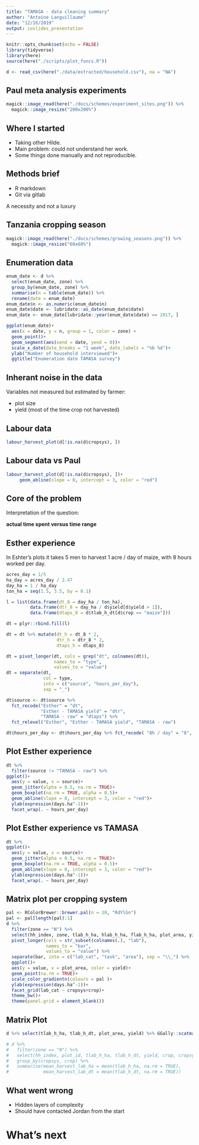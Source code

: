 ```yaml
---
title: "TAMASA - data cleaning summary"
author: "Antoine Languillaume"
date: "12/16/2019"
output: ioslides_presentation
---
```


```r
knitr::opts_chunk$set(echo = FALSE)
library(tidyverse)
library(here)
source(here("./scripts/plot_funcs.R"))
```


```r
d <- read_csv(here("./data/extracted/household.csv"), na = "NA")
```

## Paul meta analysis experiments

```r
magick::image_read(here("./docs/schemes/experiment_sites.png")) %>%
  magick::image_resize("200x200%")
```

## Where I started

- Taking other Hilde.
- Main problem: could not understand her work.
- Some things done manually and not reproducible.

## Methods brief

- R markdown
- Git via gitlab


A necessity and not a luxury


## Tanzania cropping season

```r
magick::image_read(here("./docs/schemes/growing_seasons.png")) %>%
  magick::image_resize("60x60%")
```

## Enumeration data

```r
enum_date <- d %>% 
  select(enum_date, zone) %>%
  group_by(enum_date, zone) %>%
  summarise(n = table(enum_date)) %>%
  rename(date = enum_date)
enum_date$n <- as.numeric(enum_date$n)
enum_date$date <- lubridate::as_date(enum_date$date)
enum_date <- enum_date[lubridate::year(enum_date$date) == 2017, ]
```

```r
ggplot(enum_date)+
  aes(x = date, y = n, group = 1, color = zone) +
  geom_point()+ 
  geom_segment(aes(xend = date, yend = 0))+
  scale_x_date(date_breaks = "1 week", date_labels = "%b %d")+
  ylab("Number of household interviewed")+
  ggtitle("Enumeration date TAMASA survey")
```


## Inherant noise in the data


Variables not measured but estimated by farmer:

- plot size
- yield (most of the time crop not harvested) 

## Labour data

```r
labour_harvest_plot(d[!is.na(d$cropsys), ])
```


## Labour data vs Paul 

```r
labour_harvest_plot(d[!is.na(d$cropsys), ])+
     geom_abline(slope = 0, intercept = 3, color = "red")
```


## Core of the problem

Interpretation of the question:

**actual time spent versus time range**


## Esther experience

In Eshter's plots it takes 5 men to harvest 1 acre / day of maize, with 8 hours worked per day.

```r
acres_day = 1/5
ha_day = acres_day / 2.47
day_ha = 1 / ha_day
ton_ha = seq(1.5, 3.5, by = 0.1)
```

```r
l = list(data.frame(dt_8 = day_ha / ton_ha),
         data.frame(dtr_8 = day_ha / d$yield[d$yield > 1]),
         data.frame(dtaps_8 = d$tlab_h_dt[d$crop == "maize"]))

dt = plyr::rbind.fill(l)

dt = dt %>% mutate(dt_h = dt_8 * 2, 
                   dtr_h = dtr_8 * 2,
                   dtaps_h = dtaps_8)
```

```r
dt = pivot_longer(dt, cols = grep("dt", colnames(dt)),
                  names_to = "type",
                  values_to = "value")
dt = separate(dt, 
              col = type, 
              into = c("source", "hours_per_day"),
              sep = "_")
```

```r
dt$source <- dt$source %>% 
  fct_recode("Esther" = "dt",
             "Esther - TAMASA yield" = "dtr",
             "TAMASA - raw" = "dtaps") %>%
  fct_relevel("Esther", "Esther - TAMASA yield", "TAMASA - raw")

dt$hours_per_day <- dt$hours_per_day %>% fct_recode( "8h / day" = "8", "4h /day" = "h")
```


## Plot Esther experience

```r
dt %>%
  filter(source != "TAMASA - raw") %>%
ggplot()+
  aes(y = value, x = source)+
  geom_jitter(alpha = 0.5, na.rm = TRUE)+
  geom_boxplot(na.rm = TRUE, alpha = 0.5)+
  geom_abline(slope = 0, intercept = 3, color = "red")+
  ylab(expression(days.ha^-1))+
  facet_wrap(. ~ hours_per_day)
```


## Plot Esther experience vs TAMASA

```r
dt %>%
ggplot()+
  aes(y = value, x = source)+
  geom_jitter(alpha = 0.5, na.rm = TRUE)+
  geom_boxplot(na.rm = TRUE, alpha = 0.5)+
  geom_abline(slope = 0, intercept = 3, color = "red")+
  ylab(expression(days.ha^-1))+
  facet_wrap(. ~ hours_per_day)
```



## Matrix plot per cropping system

```r
pal <- RColorBrewer::brewer.pal(n = 10, "RdYlGn")
pal <- pal[length(pal):1]
d %>% 
  filter(zone == "N") %>%
  select(hh_index, zone, tlab_h_ha, hlab_h_ha, flab_h_ha, plot_area, yield, cropsys, crop) %>%
  pivot_longer(cols = str_subset(colnames(.), "lab"),
               names_to = "bar", 
               values_to = "value") %>% 
  separate(bar, into = c("lab_cat", "task", "area"), sep = "\\_") %>%
  ggplot()+
  aes(y = value, x = plot_area, color = yield)+
  geom_point(na.rm = TRUE)+
  scale_color_gradientn(colours = pal )+
  ylab(expression(days.ha^-1))+
  facet_grid(lab_cat ~ cropsys+crop)+
  theme_bw()+
  theme(panel.grid = element_blank())
```


## Matrix Plot

```r
d %>% select(tlab_h_ha, tlab_h_dt, plot_area, yield) %>% GGally::scatmat()
```

```r
# d %>% 
#   filter(zone == "N") %>%
#   select(hh_index, plot_id, tlab_h_ha, tlab_h_dt, yield, crop, cropsys) %>%
#   group_by(cropsys, crop) %>%
#   summarise(mean_harvest_lab_ha = mean(tlab_h_ha, na.rm = TRUE),
#             mean_harvest_lab_dt = mean(tlab_h_dt, na.rm = TRUE))
```


## What went wrong

- Hidden layers of complexity
- Should have contacted Jordan from the start


# What's next